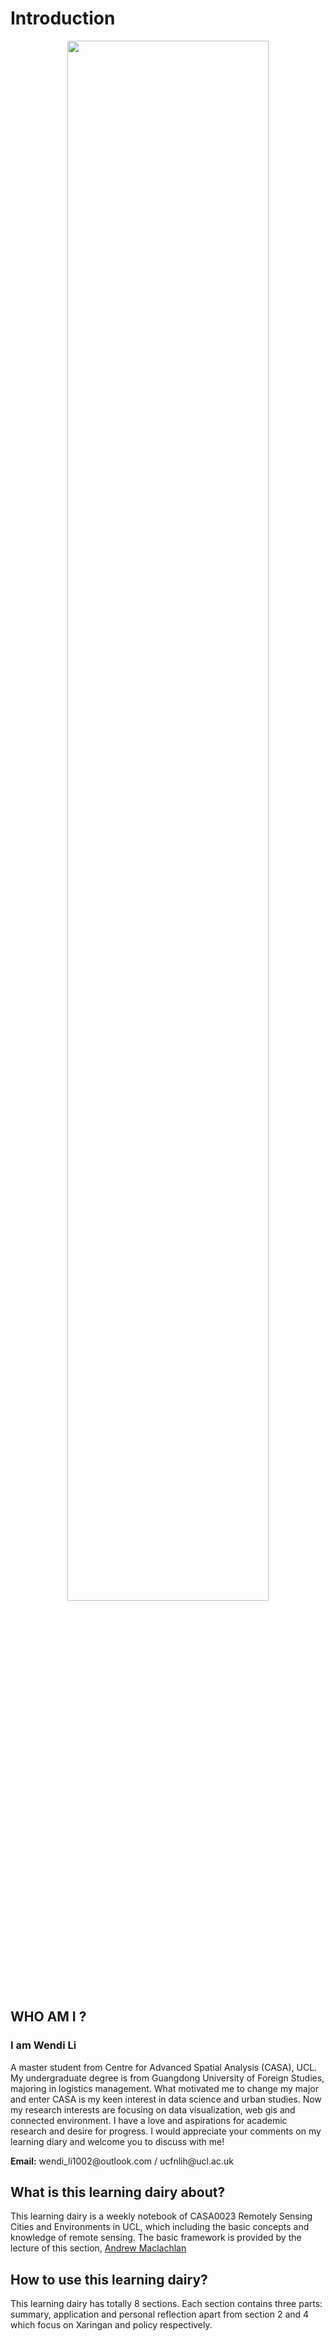 # Introduction

<center>![](ok.png){width="80%"}</center>

## WHO AM I ?

### I am Wendi Li

A master student from Centre for Advanced Spatial Analysis (CASA), UCL. My undergraduate degree is from Guangdong University of Foreign Studies, majoring in logistics management. What motivated me to change my major and enter CASA is my keen interest in data science and urban studies. Now my research interests are focusing on data visualization, web gis and connected environment. I have a love and aspirations for academic research and desire for progress. I would appreciate your comments on my learning diary and welcome you to discuss with me!

**Email:** wendi_li1002\@outlook.com / ucfnlih\@ucl.ac.uk

## What is this learning dairy about?

This learning dairy is a weekly notebook of CASA0023 Remotely Sensing Cities and Environments in UCL, which including the basic concepts and knowledge of remote sensing. The basic framework is provided by the lecture of this section, [Andrew Maclachlan](https://github.com/andrewmaclachlan/CASA0023)

## How to use this learning dairy?

This learning dairy has totally 8 sections. Each section contains three parts: summary, application and personal reflection apart from section 2 and 4 which focus on Xaringan and policy respectively.
